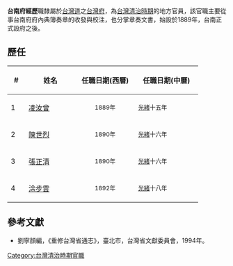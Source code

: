 '''台南府經歷'''職隸屬於[[台灣道|台灣道]]之[[台灣府|台灣府]]，為[[台灣清治時期|台灣清治時期]]的地方官員，該官職主要從事台南府府內典簿奏章的收發與校注，也分掌章奏文書，始設於1889年，台南正式設府之後。

==歷任==
{| class="wikitable"
!width="25"|#||width="100"|姓名||width="120"|任職日期(西曆)||width="130"|任職日期(中曆)
|-
|1||[[凌汝曾|凌汝曾]]||align ="center"|<small>1889年||<small>[[光緒|光緒]]十五年
|-
|2||[[陳世烈|陳世烈]]||align ="center"|<small>1890年||<small>[[光緒|光緒]]十六年
|-
|3||[[張正清|張正清]]||align ="center"|<small>1890年||<small>[[光緒|光緒]]十六年
|-
|4||[[涂步雲|涂步雲]]||align ="center"|<small>1892年||<small>[[光緒|光緒]]十八年
|}

==參考文獻==
*劉寧顏編，《重修台灣省通志》，臺北市，台灣省文獻委員會，1994年。 

[[Category:台灣清治時期官職|Category:台灣清治時期官職]]
